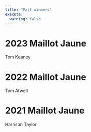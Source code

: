 ```yaml
---
title: "Past winners"
execute: 
  warning: false
---
```


# 2023 Maillot Jaune

Tom Keaney

# 2022 Maillot Jaune

Tom Atwell

# 2021 Maillot Jaune

Harrison Taylor

